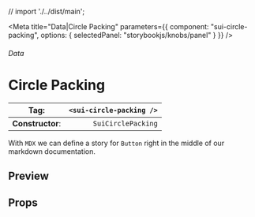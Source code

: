 
// import './../dist/main';

<Meta
	title="Data|Circle Packing"
	parameters={{
		component: "sui-circle-packing",
		options: { selectedPanel: "storybookjs/knobs/panel" }
	}}
/>

###### Data

# Circle Packing

| **Tag**:         | `<sui-circle-packing />` |
| ---------------- | -----------------------: |
| **Constructor**: |       `SuiCirclePacking` |

With `MDX` we can define a story for `Button` right in the middle of our
markdown documentation.

## Preview

## Props
